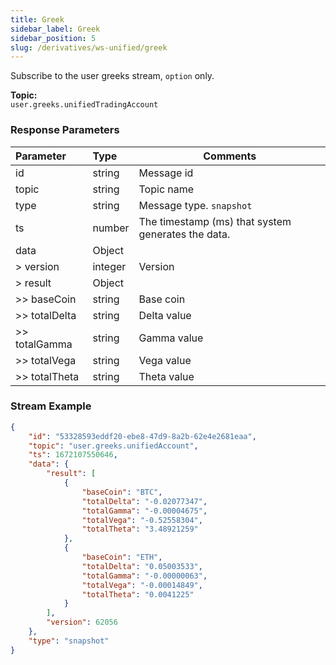 ```yaml
---
title: Greek
sidebar_label: Greek
sidebar_position: 5
slug: /derivatives/ws-unified/greek
---
```


Subscribe to the user greeks stream, `option` only.

**Topic:**<br/>
`user.greeks.unifiedTradingAccount`

### Response Parameters
| Parameter | Type | Comments|
|:----- |:-----|----- |
|id |string |Message id |
|topic |string |Topic name |
|type |string |Message type. `snapshot`|
|ts |number |The timestamp (ms) that system generates the data. |
|data |Object | |
|> version |integer |Version|
|> result |Object | |
|>> baseCoin |string|Base coin |
|>> totalDelta |string|Delta value |
|>> totalGamma |string|Gamma value |
|>> totalVega |string|Vega value |
|>> totalTheta |string|Theta value |

### Stream Example

```json
{
    "id": "53328593eddf20-ebe8-47d9-8a2b-62e4e2681eaa",
    "topic": "user.greeks.unifiedAccount",
    "ts": 1672107550646,
    "data": {
        "result": [
            {
                "baseCoin": "BTC",
                "totalDelta": "-0.02077347",
                "totalGamma": "-0.00004675",
                "totalVega": "-0.52558304",
                "totalTheta": "3.48921259"
            },
            {
                "baseCoin": "ETH",
                "totalDelta": "0.05003533",
                "totalGamma": "-0.00000063",
                "totalVega": "-0.00014849",
                "totalTheta": "0.0041225"
            }
        ],
        "version": 62056
    },
    "type": "snapshot"
}
```